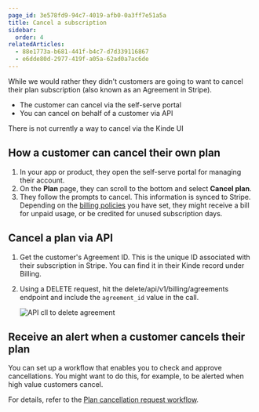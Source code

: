 ```yaml
---
page_id: 3e578fd9-94c7-4019-afb0-0a3ff7e51a5a
title: Cancel a subscription
sidebar:
  order: 4
relatedArticles:
  - 88e1773a-b681-441f-b4c7-d7d339116867
  - e6dde80d-2977-419f-a05a-62ad0a7ac6de
---
```


While we would rather they didn't customers are going to want to cancel their plan subscription (also known as an Agreement in Stripe).

- The customer can cancel via the self-serve portal
- You can cancel on behalf of a customer via API

<Aside>

  There is not currently a way to cancel via the Kinde UI
  
</Aside>

## How a customer can cancel their own plan

1. In your app or product, they open the self-serve portal for managing their account.
2. On the **Plan** page, they can scroll to the bottom and select **Cancel plan**.
3. They follow the prompts to cancel. This information is synced to Stripe. Depending on the [billing policies](/billing/manage-plans/upgrade-downgrade-plans/) you have set, they might receive a bill for unpaid usage, or be credited for unused subscription days.

## Cancel a plan via API

1. Get the customer's Agreement ID. This is the unique ID associated with their subscription in Stripe. You can find it in their Kinde record under Billing.
2. Using a DELETE request, hit the delete/api/v1/billing/agreements endpoint and include the `agreement_id` value in the call.

   ![API cll to delete agreement](https://imagedelivery.net/skPPZTHzSlcslvHjesZQcQ/d136fd54-7474-486f-2768-8fcb1deaaa00/public)

## Receive an alert when a customer cancels their plan

You can set up a workflow that enables you to check and approve cancellations. You might want to do this, for example, to be alerted when high value customers cancel.

For details, refer to the [Plan cancellation request workflow](/workflows/example-workflows/plan-cancellation-request-workflow/).
